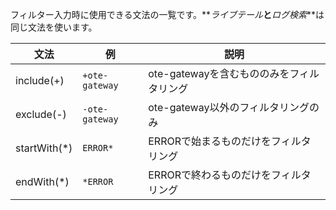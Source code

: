 フィルター入力時に使用できる文法の一覧です。**_ライブテール_**と**_ログ検索_**は同じ文法を使います。

| 文法            | 例              | 説明                         |
| ------------- | -------------- | -------------------------- |
| include(+)    | `+ote-gateway` | ote-gatewayを含むもののみをフィルタリング |
| exclude(-)    | `-ote-gateway` | ote-gateway以外のフィルタリングのみ    |
| startWith(\*) | `ERROR*`       | ERRORで始まるものだけをフィルタリング      |
| endWith(\*)   | `*ERROR`       | ERRORで終わるものだけをフィルタリング      |
